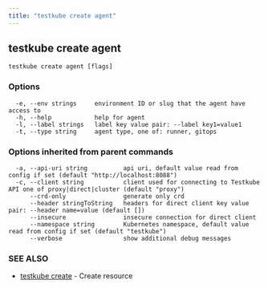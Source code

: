 ```yaml
---
title: "testkube create agent"
---
```

<head>
  <meta name="docsearch:indexPrefix" content="reference-doc" />
</head>

## testkube create agent



```
testkube create agent [flags]
```

### Options

```
  -e, --env strings     environment ID or slug that the agent have access to
  -h, --help            help for agent
  -l, --label strings   label key value pair: --label key1=value1
  -t, --type string     agent type, one of: runner, gitops
```

### Options inherited from parent commands

```
  -a, --api-uri string          api uri, default value read from config if set (default "http://localhost:8088")
  -c, --client string           client used for connecting to Testkube API one of proxy|direct|cluster (default "proxy")
      --crd-only                generate only crd
      --header stringToString   headers for direct client key value pair: --header name=value (default [])
      --insecure                insecure connection for direct client
      --namespace string        Kubernetes namespace, default value read from config if set (default "testkube")
      --verbose                 show additional debug messages
```

### SEE ALSO

* [testkube create](testkube-create.mdx)	 - Create resource

